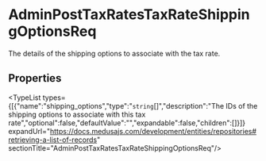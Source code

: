 
# AdminPostTaxRatesTaxRateShippingOptionsReq

The details of the shipping options to associate with the tax rate.

## Properties

<TypeList types={[{"name":"shipping_options","type":"`string`[]","description":"The IDs of the shipping options to associate with this tax rate","optional":false,"defaultValue":"","expandable":false,"children":[]}]} expandUrl="https://docs.medusajs.com/development/entities/repositories#retrieving-a-list-of-records" sectionTitle="AdminPostTaxRatesTaxRateShippingOptionsReq"/>
